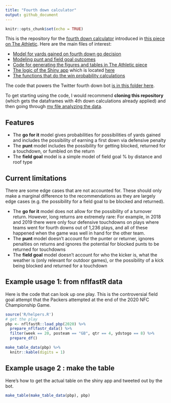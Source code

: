 ```yaml
---
title: "Fourth down calculator"
output: github_document
---
```


```r
knitr::opts_chunk$set(echo = TRUE)
```

This is the repository for the [fourth down calculator](https://rbsdm.com/stats/fourth_calculator) introduced in [this piece on The Athletic](https://theathletic.com/2144214/2020/10/28/nfl-fourth-down-decisions-the-math-behind-the-leagues-new-aggressiveness/). Here are the main files of interest:

* [Model for yards gained on fourth down go decision](https://github.com/guga31bb/fourth_calculator/blob/main/R/_go_for_it_model.R)
* [Modeling punt and field goal outcomes](https://github.com/guga31bb/fourth_calculator/blob/main/R/punts.R)
* [Code for generating the figures and tables in The Athletic piece](https://github.com/guga31bb/fourth_calculator/blob/main/R/_the_athletic_post.R)
* [The logic of the Shiny app](https://github.com/guga31bb/fourth_calculator/blob/main/app.R) which is located [here](https://rbsdm.com/stats/fourth_calculator/)
* [The functions that do the win probability calculations](https://github.com/guga31bb/fourth_calculator/blob/main/R/helpers.R)

The code that powers the Twitter fourth down bot [is in this folder here](https://github.com/guga31bb/fourth_calculator/tree/main/bot).

To get starting using the code, I would recommend **cloning this repository** (which gets the dataframes with 4th down calculations already applied) and then going through [my file analyzing the  data](https://github.com/guga31bb/fourth_calculator/blob/main/R/season_numbers.R).

## Features

* The **go for it** model gives probabilities for possibilities of yards gained and includes the possibility of earning a first down via defensive penalty
* The **punt** model includes the possibility for getting blocked, returned for a touchdown, or fumbled on the return
* The **field goal** model is a simple model of field goal % by distance and roof type

## Current limitations

There are some edge cases that are not accounted for. These should only make a marginal difference to the recommendations as they are largely edge cases (e.g. the possibility for a field goal to be blocked and returned).

* The **go for it** model does not allow for the possibility of a turnover return. However, long returns are extremely rare: For example, in 2018 and 2019 there were only four defensive touchdowns on plays where teams went for fourth downs out of 1,236 plays, and all of these happened when the game was well in hand for the other team.
* The **punt** model doesn’t account for the punter or returner, ignores penalties on returns and ignores the potential for blocked punts to be returned for touchdowns
* The **field goal** model doesn’t account for who the kicker is, what the weather is (only relevant for outdoor games), or the possibility of a kick being blocked and returned for a touchdown

## Example usage 1: from nflfastR data

Here is the code that can look up one play. This is the controversial field goal attempt that the Packers attempted at the end of the 2020 NFC Championship Game.

```r
source('R/helpers.R')
# get the play
pbp <- nflfastR::load_pbp(2020) %>%
  prepare_nflfastr_data() %>%
  filter(week == 20, posteam == "GB", qtr == 4, ydstogo == 8) %>%
  prepare_df()

make_table_data(pbp) %>%
  knitr::kable(digits = 1)
```

## Example usage 2 : make the table

Here's how to get the actual table on the shiny app and tweeted out by the bot.
```r
make_table(make_table_data(pbp), pbp)
```